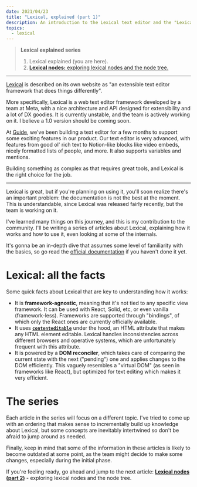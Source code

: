 ```yaml
---
date: 2021/04/23
title: "Lexical, explained (part 1)"
description: An introduction to the Lexical text editor and the "Lexical, explained" series.
topics:
  - lexical
---
```


> **Lexical explained series**
>
> 1. Lexical explained (you are here).
> 2. [**Lexical nodes:** exploring lexical nodes and the node tree.](../lexical-nodes)

---

[Lexical](https://lexical.dev/) is described on its own website as "an extensible text editor framework that does things differently".

More specifically, Lexical is a web text editor framework developed by a team at Meta, with a nice architecture and API designed for extensibility and a lot of DX goodies. It is currently unstable, and the team is actively working on it. I believe a 1.0 version should be coming soon.

At [Guide](https://guide.co/), we've been building a text editor for a few months to support some exciting features in our product. Our text editor is very advanced, with features from good ol' rich text to Notion-like blocks like video embeds, nicely formatted lists of people, and more. It also supports variables and mentions.

Building something as complex as that requires great tools, and Lexical is the right choice for the job.

---

Lexical is great, but if you're planning on using it, you'll soon realize there's an important problem: the documentation is not the best at the moment. This is understandable, since Lexical was released fairly recently, but the team is working on it.

I've learned many things on this journey, and this is my contribution to the community. I'll be writing a series of articles about Lexical, explaining how it works and how to use it, even looking at some of the internals.

It's gonna be an in-depth dive that assumes some level of familiarity with the basics, so go read the [official documentation](https://lexical.dev/docs/intro) if you haven't done it yet.

# Lexical: all the facts

Some quick facts about Lexical that are key to understanding how it works:

- It is **framework-agnostic**, meaning that it's not tied to any specific view framework. It can be used with React, Solid, etc, or even vanilla (framework-less). Frameworks are supported through "bindings", of which only the React ones are currently officially available.
- It uses **[`contenteditable`](https://developer.mozilla.org/en-US/docs/Web/HTML/Global_attributes/contenteditable)** under the hood, an HTML attribute that makes any HTML element editable. Lexical handles inconsistencies across different browsers and operative systems, which are unfortunately frequent with this attribute.
- It is powered by a **DOM reconciler**, which takes care of comparing the current state with the next ("pending") one and applies changes to the DOM efficiently. This vaguely resembles a "virtual DOM" (as seen in frameworks like React), but optimized for text editing which makes it very efficient.

# The series

Each article in the series will focus on a different topic. I've tried to come up with an ordering that makes sense to incrementally build up knowledge about Lexical, but some concepts are inevitably intertwined so don't be afraid to jump around as needed.

Finally, keep in mind that some of the information in these articles is likely to become outdated at some point, as the team might decide to make some changes, especially during the initial phase.

If you're feeling ready, go ahead and jump to the next article: **[Lexical nodes (part 2)](../lexical-nodes)** - exploring lexical nodes and the node tree.
